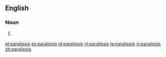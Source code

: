==English==

===Noun===
{{en-noun|paralipses}}

# {{rhetoric|linguistics}} {{alternative spelling of|paraleipsis}}

[[et:paralipsis]]
[[es:paralipsis]]
[[id:paralipsis]]
[[nl:paralipsis]]
[[ta:paralipsis]]
[[vi:paralipsis]]
[[zh:paralipsis]]